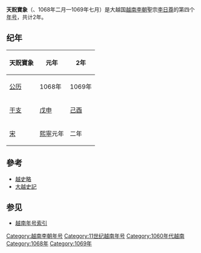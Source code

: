 {{Eranamebox|年号=天貺寶象
|起讫时间= 1068年—1069年
|政权= [[越南李朝|越南李朝]]
|帝王=聖宗[[李日尊|李日尊]]
|历时= 2年
|timeline=
|说明=
}}
'''天貺寶象'''（{{lang|vi|Thiên Thống Bảo Tượng}}、1068年二月—1069年七月）是大越国[[越南李朝|越南李朝]]聖宗[[李日尊|李日尊]]的第四个[[年号|年号]]，共计2年。

==纪年==

{| class="wikitable"  style="text-align:center"
!天貺寶象||元年||2年
|-
|[[公历|公历]]||1068年||1069年
|-
|[[干支|干支]]||[[戊申|戊申]]||[[己酉|己酉]]
|-
|[[北宋|宋]]||[[熙寧|熙寧]]元年||二年

|}

==參考==
*[[越史略|越史略]]
*[[大越史記|大越史記]]

==参见==
*[[越南年号索引|越南年号索引]]

{{年号|[[龍章天嗣|龍章天嗣]]|[[越南年号索引|越南李朝年号]]|[[神武_(李日尊)|神武]]}}
{{越南年號}}
[[Category:越南李朝年号|Category:越南李朝年号]]
[[Category:11世纪越南年号|Category:11世纪越南年号]]
[[Category:1060年代越南|Category:1060年代越南]]
[[Category:1068年|Category:1068年]]
[[Category:1069年|Category:1069年]]